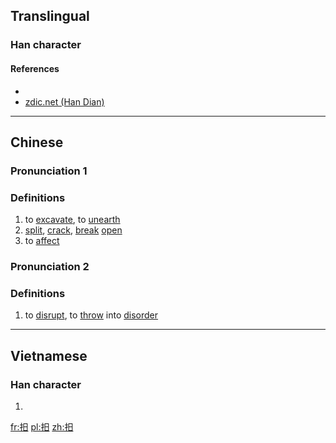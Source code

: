 ==Translingual==

===Han character===
{{Han char|rn=64|rad=手|as=04|sn=7|four=5600<sub>0</sub>|canj=手日 (QA)|ids=⿰[[扌]][[日]]}}

====References====
* {{Han ref|kx=0420.160|dkj=11870|dj=0767.180|hdz=31837.020|uh=6287|ud=25223|bh=CAEC|bd=51948}}
*[http://www.zdic.net/z/1a/js/6287.htm zdic.net (Han Dian)]

----

==Chinese==
{{zh-hanzi-box|[[抇]]}}

===Pronunciation 1===
{{zh-pron
|m=hú
|c=wat6
|mc=y
|oc=
|ma=
|cat=v
}}

===Definitions===

# to [[excavate]], to [[unearth]]
# [[split]], [[crack]], [[break]] [[open]]
# to [[affect]]

===Pronunciation 2===
{{zh-pron
|m=gǔ
|c=
|ma=
|cat=v
}}

===Definitions===

# to [[disrupt]], to [[throw]] into [[disorder]]

----

==Vietnamese==

===Han character===
{{vi-readings|rs=手04| hanviet = nhặt}}

# {{defn|lang=vi|sort=手04}}

[[fr:抇]]
[[pl:抇]]
[[zh:抇]]